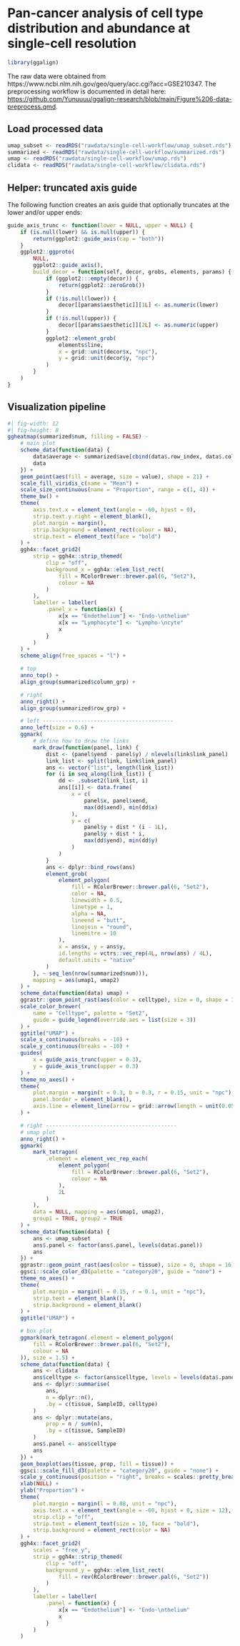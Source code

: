 #  Pan-cancer analysis of cell type distribution and abundance at single-cell resolution

```r
library(ggalign)
```

The raw data were obtained from
https://www.ncbi.nlm.nih.gov/geo/query/acc.cgi?acc=GSE210347. The preprocessing
workflow is documented in detail here:
<https://github.com/Yunuuuu/ggalign-research/blob/main/Figure%206-data-preprocess.qmd>.

## Load processed data
```r
umap_subset <- readRDS("rawdata/single-cell-workflow/umap_subset.rds")
summarized <- readRDS("rawdata/single-cell-workflow/summarized.rds")
umap <- readRDS("rawdata/single-cell-workflow/umap.rds")
clidata <- readRDS("rawdata/single-cell-workflow/clidata.rds")
```

## Helper: truncated axis guide
The following function creates an axis guide that optionally truncates at the
lower and/or upper ends:
```r
guide_axis_trunc <- function(lower = NULL, upper = NULL) {
    if (is.null(lower) && is.null(upper)) {
        return(ggplot2::guide_axis(cap = "both"))
    }
    ggplot2::ggproto(
        NULL,
        ggplot2::guide_axis(),
        build_decor = function(self, decor, grobs, elements, params) {
            if (ggplot2:::empty(decor)) {
                return(ggplot2::zeroGrob())
            }
            if (!is.null(lower)) {
                decor[[params$aesthetic]][1L] <- as.numeric(lower)
            }
            if (!is.null(upper)) {
                decor[[params$aesthetic]][2L] <- as.numeric(upper)
            }
            ggplot2::element_grob(
                elements$line,
                x = grid::unit(decor$x, "npc"),
                y = grid::unit(decor$y, "npc")
            )
        }
    )
}
```


## Visualization pipeline
```r
#| fig-width: 12
#| fig-height: 8
ggheatmap(summarized$num, filling = FALSE) -
    # main plot
    scheme_data(function(data) {
        data$average <- summarized$ave[cbind(data$.row_index, data$.column_index)]
        data
    }) +
    geom_point(aes(fill = average, size = value), shape = 21) +
    scale_fill_viridis_c(name = "Mean") +
    scale_size_continuous(name = "Proportion", range = c(1, 4)) +
    theme_bw() +
    theme(
        axis.text.x = element_text(angle = -60, hjust = 0),
        strip.text.y.right = element_blank(),
        plot.margin = margin(),
        strip.background = element_rect(colour = NA),
        strip.text = element_text(face = "bold")
    ) +
    ggh4x::facet_grid2(
        strip = ggh4x::strip_themed(
            clip = "off",
            background_x = ggh4x::elem_list_rect(
                fill = RColorBrewer::brewer.pal(6, "Set2"),
                colour = NA
            )
        ),
        labeller = labeller(
            .panel_x = function(x) {
                x[x == "Endothelium"] <- "Endo-\nthelium"
                x[x == "Lymphocyte"] <- "Lympho-\ncyte"
                x
            }
        )
    ) +
    scheme_align(free_spaces = "l") +

    # top
    anno_top() +
    align_group(summarized$column_grp) +

    # right
    anno_right() +
    align_group(summarized$row_grp) +

    # left -----------------------------------------
    anno_left(size = 0.6) +
    ggmark(
        # define how to draw the links
        mark_draw(function(panel, link) {
            dist <- (panel$yend - panel$y) / nlevels(link$link_panel)
            link_list <- split(link, link$link_panel)
            ans <- vector("list", length(link_list))
            for (i in seq_along(link_list)) {
                dd <- .subset2(link_list, i)
                ans[[i]] <- data.frame(
                    x = c(
                        panel$x, panel$xend,
                        max(dd$xend), min(dd$x)
                    ),
                    y = c(
                        panel$y + dist * (i - 1L),
                        panel$y + dist * i,
                        max(dd$yend), min(dd$y)
                    )
                )
            }
            ans <- dplyr::bind_rows(ans)
            element_grob(
                element_polygon(
                    fill = RColorBrewer::brewer.pal(6, "Set2"),
                    color = NA,
                    linewidth = 0.5,
                    linetype = 1,
                    alpha = NA,
                    lineend = "butt",
                    linejoin = "round",
                    linemitre = 10
                ),
                x = ans$x, y = ans$y,
                id.lengths = vctrs::vec_rep(4L, nrow(ans) / 4L),
                default.units = "native"
            )
        }, ~ seq_len(nrow(summarized$num))),
        mapping = aes(umap1, umap2)
    ) +
    scheme_data(function(data) umap) +
    ggrastr::geom_point_rast(aes(color = celltype), size = 0, shape = 16) +
    scale_color_brewer(
        name = "Celltype", palette = "Set2",
        guide = guide_legend(override.aes = list(size = 3))
    ) +
    ggtitle("UMAP") +
    scale_x_continuous(breaks = -10) +
    scale_y_continuous(breaks = -10) +
    guides(
        x = guide_axis_trunc(upper = 0.3),
        y = guide_axis_trunc(upper = 0.3)
    ) +
    theme_no_axes() +
    theme(
        plot.margin = margin(t = 0.3, b = 0.3, r = 0.15, unit = "npc"),
        panel.border = element_blank(),
        axis.line = element_line(arrow = grid::arrow(length = unit(0.05, "inches")))
    ) +

    # right -----------------------------------------
    # umap plot
    anno_right() +
    ggmark(
        mark_tetragon(
            .element = element_vec_rep_each(
                element_polygon(
                    fill = RColorBrewer::brewer.pal(6, "Set2"),
                    colour = NA
                ),
                2L
            )
        ),
        data = NULL, mapping = aes(umap1, umap2),
        group1 = TRUE, group2 = TRUE
    ) +
    scheme_data(function(data) {
        ans <- umap_subset
        ans$.panel <- factor(ans$.panel, levels(data$.panel))
        ans
    }) +
    ggrastr::geom_point_rast(aes(color = tissue), size = 0, shape = 16) +
    ggsci::scale_color_d3(palette = "category20", guide = "none") +
    theme_no_axes() +
    theme(
        plot.margin = margin(l = 0.15, r = 0.1, unit = "npc"),
        strip.text = element_blank(),
        strip.background = element_blank()
    ) +
    ggtitle("UMAP") +

    # box plot
    ggmark(mark_tetragon(.element = element_polygon(
        fill = RColorBrewer::brewer.pal(6, "Set2"),
        colour = NA
    )), size = 1.5) +
    scheme_data(function(data) {
        ans <- clidata
        ans$celltype <- factor(ans$celltype, levels = levels(data$.panel))
        ans <- dplyr::summarise(
            ans,
            n = dplyr::n(),
            .by = c(tissue, SampleID, celltype)
        )
        ans <- dplyr::mutate(ans,
            prop = n / sum(n),
            .by = c(tissue, SampleID)
        )
        ans$.panel <- ans$celltype
        ans
    }) +
    geom_boxplot(aes(tissue, prop, fill = tissue)) +
    ggsci::scale_fill_d3(palette = "category20", guide = "none") +
    scale_y_continuous(position = "right", breaks = scales::pretty_breaks(2)) +
    xlab(NULL) +
    ylab("Proportion") +
    theme(
        plot.margin = margin(l = 0.08, unit = "npc"),
        axis.text.x = element_text(angle = -60, hjust = 0, size = 12),
        strip.clip = "off",
        strip.text = element_text(size = 10, face = "bold"),
        strip.background = element_rect(color = NA)
    ) +
    ggh4x::facet_grid2(
        scales = "free_y",
        strip = ggh4x::strip_themed(
            clip = "off",
            background_y = ggh4x::elem_list_rect(
                fill = rev(RColorBrewer::brewer.pal(6, "Set2"))
            )
        ),
        labeller = labeller(
            .panel = function(x) {
                x[x == "Endothelium"] <- "Endo-\nthelium"
                x
            }
        )
    )
```
